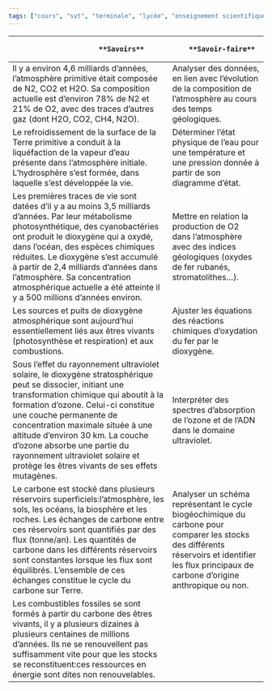 ```yaml
---
tags: ["cours", "svt", "terminale", "lycée", "enseignement scientifique"]
---
```


::: programme

+------------------------------------------------------+--------------------------------+
|                     **Savoirs**                      |        **Savoir-faire**        |
+======================================================+================================+
| Il y a environ 4,6 milliards d'années,               | Analyser des données, en lien  |
| l’atmosphère primitive était composée de N2, CO2 et  | avec l’évolution de la         |
| H2O. Sa composition actuelle est d’environ 78% de    | composition de l’atmosphère au |
| N2 et 21% de O2, avec des traces d’autres gaz (dont  | cours des temps géologiques.   |
| H2O, CO2, CH4, N2O).                                 |                                |
+------------------------------------------------------+--------------------------------+
| Le refroidissement de la surface de la Terre         | Déterminer l’état physique     |
| primitive a conduit à la liquéfaction de la          | de l’eau pour une température  |
| vapeur d’eau présente dans l’atmosphère initiale.    | et une pression donnée à       |
| L’hydrosphère s’est formée, dans laquelle s’est      | partir de son diagramme        |
| développée la vie.                                   | d’état.                        |
+------------------------------------------------------+--------------------------------+
| Les premières traces de vie sont datées d’il y a     | Mettre en relation la          |
| au moins 3,5 milliards d’années. Par leur            | production de O2 dans          |
| métabolisme photosynthétique, des cyanobactéries     | l’atmosphère avec des indices  |
| ont produit le dioxygène qui a oxydé, dans           | géologiques (oxydes de fer     |
| l’océan, des espèces chimiques réduites. Le          | rubanés, stromatolithes...).   |
| dioxygène s’est accumulé à partir de 2,4             |                                |
| milliards d’années dans l’atmosphère. Sa             |                                |
| concentration atmosphérique actuelle a été           |                                |
| atteinte il y a 500 millions d’années environ.       |                                |
+------------------------------------------------------+--------------------------------+
| Les sources et puits de dioxygène atmosphérique      | Ajuster les équations des      |
| sont aujourd’hui essentiellement liés aux êtres      | réactions chimiques            |
| vivants (photosynthèse et respiration) et aux        | d’oxydation du fer par le      |
| combustions.                                         | dioxygène.                     |
+------------------------------------------------------+--------------------------------+
| Sous l’effet du rayonnement ultraviolet solaire,     | Interpréter des spectres       |
| le dioxygène stratosphérique peut se dissocier,      | d’absorption de l’ozone et de  |
| initiant une transformation chimique qui aboutit à   | l’ADN dans le domaine          |
| la formation d’ozone. Celui-ci constitue une         | ultraviolet.                   |
| couche permanente de concentration maximale située à |                                |
| une altitude d’environ 30 km. La couche d’ozone      |                                |
| absorbe une partie du rayonnement ultraviolet        |                                |
| solaire et protège les êtres vivants de ses effets   |                                |
| mutagènes.                                           |                                |
+------------------------------------------------------+--------------------------------+
| Le carbone est stocké dans plusieurs réservoirs      | Analyser un schéma             |
| superficiels:l’atmosphère, les sols, les océans,     | représentant le cycle          |
| la biosphère et les roches. Les échanges de          | biogéochimique du carbone pour |
| carbone entre ces réservoirs sont quantifiés par     | comparer les stocks des        |
| des flux (tonne/an). Les quantités de carbone dans   | différents réservoirs et       |
| les différents réservoirs sont constantes lorsque    | identifier les flux principaux |
| les flux sont équilibrés. L’ensemble de ces          | de carbone d’origine           |
| échanges constitue le cycle du carbone sur Terre.    | anthropique ou non.            |
+------------------------------------------------------+--------------------------------+
| Les combustibles fossiles se sont formés à partir    |                                |
| du carbone des êtres vivants, il y a plusieurs       |                                |
| dizaines à plusieurs centaines de millions           |                                |
| d’années. Ils ne se renouvellent pas suffisamment    |                                |
| vite pour que les stocks se reconstituent:ces        |                                |
| ressources en énergie sont dites non                 |                                |
| renouvelables.                                       |                                |
+------------------------------------------------------+--------------------------------+

:::
